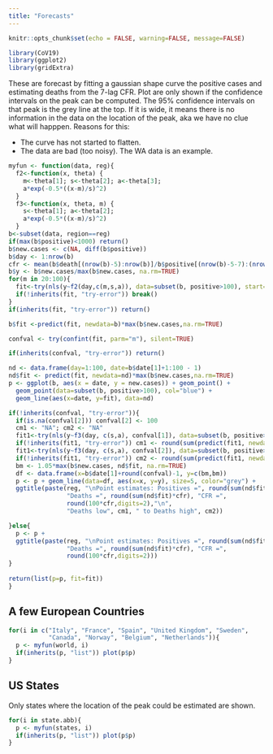 ```yaml
---
title: "Forecasts"
---
```


```r
knitr::opts_chunk$set(echo = FALSE, warning=FALSE, message=FALSE)
```

```r
library(CoV19)
library(ggplot2)
library(gridExtra)
```

These are forecast by fitting a gaussian shape curve the positive cases and estimating deaths from the 7-lag CFR. Plot are only shown if the confidence intervals on the peak can be computed. The 95% confidence intervals on that peak is the grey line at the top. If it is wide, it means there is no information in the data on the location of the peak, aka we have no clue what will happpen. Reasons for this:

* The curve has not started to flatten.
* The data are bad (too noisy). The WA data is an example.

```r
myfun <- function(data, reg){
  f2<-function(x, theta) {
    m<-theta[1]; s<-theta[2]; a<-theta[3];
    a*exp(-0.5*((x-m)/s)^2)
  }
  f3<-function(x, theta, m) {
    s<-theta[1]; a<-theta[2];
    a*exp(-0.5*((x-m)/s)^2)
  }
b<-subset(data, region==reg)
if(max(b$positive)<1000) return()
b$new.cases <- c(NA, diff(b$positive))
b$day <- 1:nrow(b)
cfr <- mean(b$death[(nrow(b)-5):nrow(b)]/b$positive[(nrow(b)-5-7):(nrow(b)-7)], na.rm=TRUE)
b$y <- b$new.cases/max(b$new.cases, na.rm=TRUE)
for(m in 20:100){
  fit<-try(nls(y~f2(day,c(m,s,a)), data=subset(b, positive>100), start=list(m=m, s=10, a=0.6)), silent=TRUE)
  if(!inherits(fit, "try-error")) break()
}
if(inherits(fit, "try-error")) return()

b$fit <-predict(fit, newdata=b)*max(b$new.cases,na.rm=TRUE)

confval <- try(confint(fit, parm="m"), silent=TRUE)

if(inherits(confval, "try-error")) return()

nd <- data.frame(day=1:100, date=b$date[1]+1:100 - 1)
nd$fit <- predict(fit, newdata=nd)*max(b$new.cases,na.rm=TRUE)
p <- ggplot(b, aes(x = date, y = new.cases)) + geom_point() + 
  geom_point(data=subset(b, positive>100), col="blue") +
  geom_line(aes(x=date, y=fit), data=nd)

if(!inherits(confval, "try-error")){
  if(is.na(confval[2])) confval[2] <- 100
  cm1 <- "NA"; cm2 <- "NA"
  fit1<-try(nls(y~f3(day, c(s,a), confval[1]), data=subset(b, positive>100), start=list(s=10, a=0.6)), silent=TRUE)
  if(!inherits(fit1, "try-error")) cm1 <- round(sum(predict(fit1, newdata=nd)*max(b$new.cases,na.rm=TRUE))*cfr)
  fit1<-try(nls(y~f3(day, c(s,a), confval[2]), data=subset(b, positive>100), start=list(s=10, a=0.6)), silent=TRUE)
  if(!inherits(fit1, "try-error")) cm2 <- round(sum(predict(fit1, newdata=nd)*max(b$new.cases,na.rm=TRUE))*cfr)
  bm <- 1.05*max(b$new.cases, nd$fit, na.rm=TRUE)
  df <- data.frame(x=b$date[1]+round(confval)-1, y=c(bm,bm))
  p <- p + geom_line(data=df, aes(x=x, y=y), size=5, color="grey") +
  ggtitle(paste(reg, "\nPoint estimates: Positives =", round(sum(nd$fit)), 
                "Deaths =", round(sum(nd$fit)*cfr), "CFR =",
                round(100*cfr,digits=2),"\n",
                "Deaths low", cm1, " to Deaths high", cm2))

}else{
  p <- p +
  ggtitle(paste(reg, "\nPoint estimates: Positives =", round(sum(nd$fit)), 
                "Deaths =", round(sum(nd$fit)*cfr), "CFR =",
                round(100*cfr,digits=2)))
}
  
return(list(p=p, fit=fit))
}
```

## A few European Countries

```r
for(i in c("Italy", "France", "Spain", "United Kingdom", "Sweden",
           "Canada", "Norway", "Belgium", "Netherlands")){
  p <- myfun(world, i)
  if(inherits(p, "list")) plot(p$p)
}
```

## US States

Only states where the location of the peak could be estimated are shown.

```r
for(i in state.abb){
  p <- myfun(states, i)
  if(inherits(p, "list")) plot(p$p)
}
```
